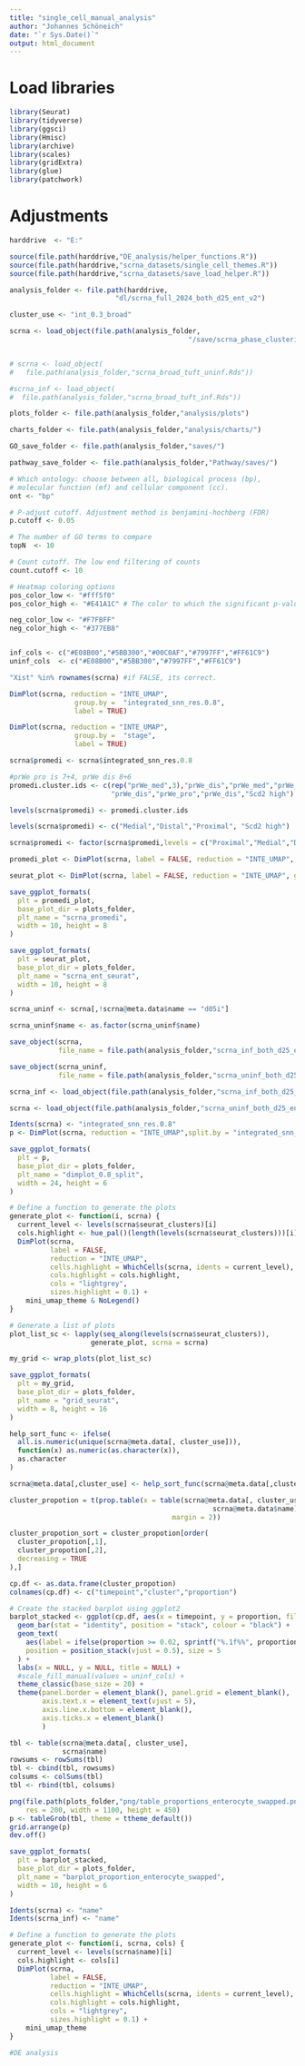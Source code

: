 ---
title: "single_cell_manual_analysis"
author: "Johannes Schöneich"
date: "`r Sys.Date()`"
output: html_document
---

# Load libraries
```{r}
library(Seurat)
library(tidyverse)
library(ggsci)
library(Hmisc)
library(archive)
library(scales)
library(gridExtra)
library(glue)
library(patchwork)
```

# Adjustments
```{r}
harddrive  <- "E:"

source(file.path(harddrive,"DE_analysis/helper_functions.R"))
source(file.path(harddrive,"scrna_datasets/single_cell_themes.R"))
source(file.path(harddrive,"scrna_datasets/save_load_helper.R"))

analysis_folder <- file.path(harddrive,
                          "dl/scrna_full_2024_both_d25_ent_v2")

cluster_use <- "int_0.3_broad"
```

```{r}
scrna <- load_object(file.path(analysis_folder,
                                            "/save/scrna_phase_clustering.Rds"))


# scrna <- load_object(
#   file.path(analysis_folder,"scrna_broad_tuft_uninf.Rds"))

#scrna_inf <- load_object(
#  file.path(analysis_folder,"scrna_broad_tuft_inf.Rds"))

plots_folder <- file.path(analysis_folder,"analysis/plots")

charts_folder <- file.path(analysis_folder,"analysis/charts/")
```

```{r}
GO_save_folder <- file.path(analysis_folder,"saves/")

pathway_save_folder <- file.path(analysis_folder,"Pathway/saves/")

# Which ontology: choose between all, biological process (bp), 
# molecular function (mf) and cellular component (cc).
ont <- "bp"

# P-adjust cutoff. Adjustment method is benjamini-hochberg (FDR)
p.cutoff <- 0.05

# The number of GO terms to compare
topN  <- 10

# Count cutoff. The low end filtering of counts
count.cutoff <- 10

# Heatmap coloring options
pos_color_low <- "#fff5f0"
pos_color_high <- "#E41A1C" # The color to which the significant p-values converge

neg_color_low <- "#F7FBFF"
neg_color_high <- "#377EB8"


inf_cols <- c("#E08B00","#5BB300","#00C0AF","#7997FF","#FF61C9")
uninf_cols  <- c("#E08B00","#5BB300","#7997FF","#FF61C9")
```

```{r}
"Xist" %in% rownames(scrna) #if FALSE, its correct.

DimPlot(scrna, reduction = "INTE_UMAP", 
                group.by =  "integrated_snn_res.0.8",
                label = TRUE)

DimPlot(scrna, reduction = "INTE_UMAP", 
                group.by =  "stage",
                label = TRUE)
```

```{r}
scrna$promedi <- scrna$integrated_snn_res.0.8

#prWe pro is 7+4, prWe dis 8+6
promedi.cluster.ids <- c(rep("prWe_med",3),"prWe_dis","prWe_med","prWe_pro","prWe_med",
                         "prWe_dis","prWe_pro","prWe_dis","Scd2 high")

levels(scrna$promedi) <- promedi.cluster.ids

levels(scrna$promedi) <- c("Medial","Distal","Proximal", "Scd2 high")

scrna$promedi <- factor(scrna$promedi,levels = c("Proximal","Medial","Distal","Scd2 high"))

promedi_plot <- DimPlot(scrna, label = FALSE, reduction = "INTE_UMAP", group.by = "promedi", cols = c(hue_pal()(3),"darkgrey")) + mini_umap_theme + ggtitle(element_blank())

seurat_plot <- DimPlot(scrna, label = FALSE, reduction = "INTE_UMAP", group.by = "seurat_clusters") + ggtitle(element_blank()) + mini_umap_theme
```

```{r}
save_ggplot_formats(
  plt = promedi_plot,
  base_plot_dir = plots_folder,
  plt_name = "scrna_promedi",
  width = 10, height = 8
)

save_ggplot_formats(
  plt = seurat_plot,
  base_plot_dir = plots_folder,
  plt_name = "scrna_ent_seurat",
  width = 10, height = 8
)
```

```{r, eval = FALSE}
scrna_uninf <- scrna[,!scrna@meta.data$name == "d05i"]

scrna_uninf$name <- as.factor(scrna_uninf$name)

save_object(scrna,
            file_name = file.path(analysis_folder,"scrna_inf_both_d25_ent.Rds"))

save_object(scrna_uninf,
            file_name = file.path(analysis_folder,"scrna_uninf_both_d25_ent.Rds"))
```

```{r}
scrna_inf <- load_object(file.path(analysis_folder,"scrna_inf_both_d25_ent.Rds"))

scrna <- load_object(file.path(analysis_folder,"scrna_uninf_both_d25_ent.Rds"))
```

```{r, fig.width= 30}
Idents(scrna) <- "integrated_snn_res.0.8"
p <- DimPlot(scrna, reduction = "INTE_UMAP",split.by = "integrated_snn_res.0.8")

save_ggplot_formats(
  plt = p,
  base_plot_dir = plots_folder,
  plt_name = "dimplot_0.8_split",
  width = 24, height = 6
)

# Define a function to generate the plots
generate_plot <- function(i, scrna) {
  current_level <- levels(scrna$seurat_clusters)[i]
  cols.highlight <- hue_pal()(length(levels(scrna$seurat_clusters)))[i]
  DimPlot(scrna, 
          label = FALSE, 
          reduction = "INTE_UMAP", 
          cells.highlight = WhichCells(scrna, idents = current_level),
          cols.highlight = cols.highlight,
          cols = "lightgrey",
          sizes.highlight = 0.1) +
    mini_umap_theme & NoLegend()
} 

# Generate a list of plots
plot_list_sc <- lapply(seq_along(levels(scrna$seurat_clusters)), 
                    generate_plot, scrna = scrna)

my_grid <- wrap_plots(plot_list_sc)

save_ggplot_formats(
  plt = my_grid,
  base_plot_dir = plots_folder,
  plt_name = "grid_seurat",
  width = 8, height = 16
)

```

```{r}
help_sort_func <- ifelse(
  all.is.numeric(unique(scrna@meta.data[, cluster_use])),
  function(x) as.numeric(as.character(x)),
  as.character
)

scrna@meta.data[,cluster_use] <- help_sort_func(scrna@meta.data[,cluster_use])

cluster_propotion = t(prop.table(x = table(scrna@meta.data[, cluster_use],
                                                  scrna@meta.data$name),
                                        margin = 2))

cluster_propotion_sort = cluster_propotion[order(
  cluster_propotion[,1],
  cluster_propotion[,2],
  decreasing = TRUE
),]

cp.df <- as.data.frame(cluster_propotion)
colnames(cp.df) <- c("timepoint","cluster","proportion")

# Create the stacked barplot using ggplot2
barplot_stacked <- ggplot(cp.df, aes(x = timepoint, y = proportion, fill = cluster)) +
  geom_bar(stat = "identity", position = "stack", colour = "black") +
  geom_text(
    aes(label = ifelse(proportion >= 0.02, sprintf("%.1f%%", proportion * 100), "")),
    position = position_stack(vjust = 0.5), size = 5
  ) + 
  labs(x = NULL, y = NULL, title = NULL) +
  #scale_fill_manual(values = uninf_cols) +  
  theme_classic(base_size = 20) + 
  theme(panel.border = element_blank(), panel.grid = element_blank(),
        axis.text.x = element_text(vjust = 5), 
        axis.line.x.bottom = element_blank(),
        axis.ticks.x = element_blank()
        )
```

```{r}
tbl <- table(scrna@meta.data[, cluster_use],
             scrna$name)
rowsums <- rowSums(tbl)
tbl <- cbind(tbl, rowsums)
colsums <- colSums(tbl)
tbl <- rbind(tbl, colsums)

png(file.path(plots_folder,"png/table_proportions_enterocyte_swapped.png"), 
    res = 200, width = 1100, height = 450)
p <- tableGrob(tbl, theme = ttheme_default())
grid.arrange(p)
dev.off()

save_ggplot_formats(
  plt = barplot_stacked,
  base_plot_dir = plots_folder,
  plt_name = "barplot_proportion_enterocyte_swapped",
  width = 10, height = 6
)
```

```{r}
Idents(scrna) <- "name"
Idents(scrna_inf) <- "name"

# Define a function to generate the plots
generate_plot <- function(i, scrna, cols) {
  current_level <- levels(scrna$name)[i]
  cols.highlight <- cols[i]
  DimPlot(scrna, 
          label = FALSE, 
          reduction = "INTE_UMAP", 
          cells.highlight = WhichCells(scrna, idents = current_level),
          cols.highlight = cols.highlight,
          cols = "lightgrey",
          sizes.highlight = 0.1) +
    mini_umap_theme
} 
```

```{r}
#DE analysis



```

